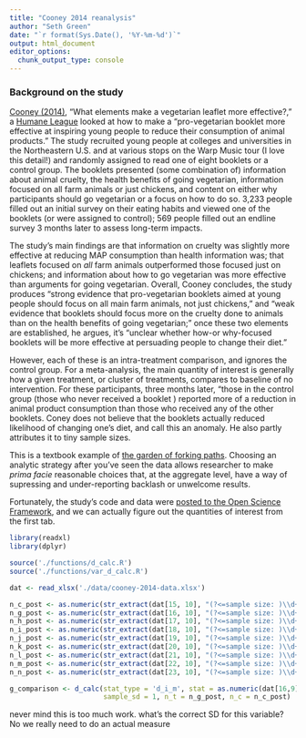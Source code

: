 ```yaml
---
title: "Cooney 2014 reanalysis"
author: "Seth Green"
date: "`r format(Sys.Date(), '%Y-%m-%d')`"
output: html_document
editor_options: 
  chunk_output_type: console
---
```


### Background on the study

[Cooney (2014)](https://osf.io/nwcgf), "What elements make a vegetarian leaflet more effective?," a [Humane League](https://forum.effectivealtruism.org/topics/the-humane-league) looked at how to make a "pro-vegetarian booklet more effective at inspiring young people to reduce their consumption of animal products." The study recruited young people at colleges and universities in the Northeastern U.S. and at various stops on the Warp Music tour (I love this detail!) and randomly assigned to read one of eight booklets or a control group. The booklets presented (some combination of) information about animal cruelty, the health benefits of going vegetarian, information focused on all farm animals or just chickens, and content on either why participants should go vegetarian or a focus on how to do so. 3,233 people filled out an initial survey on their eating habits and viewed one of the booklets (or were assigned to control); 569 people filled out an endline survey 3 months later to assess long-term impacts.

The study's main findings are that information on cruelty was slightly more effective at reducing MAP consumption than health information was; that leaflets focused on _all_ farm animals outperformed those focused just on chickens; and information about how to go vegetarian was more effective than arguments for going vegetarian. Overall, Cooney concludes, the study produces "strong evidence that pro-vegetarian booklets aimed at young people should focus on all main farm animals, not just chickens," and "weak evidence that booklets should focus more on the cruelty done to animals than on the health benefits of going vegetarian;" once these two elements are established, he argues, it's "unclear whether how-or why-focused booklets will be more effective at persuading people to change their diet."

However, each of these is an intra-treatment comparison, and ignores the control group. For a meta-analysis, the main quantity of interest is generally how a given treatment, or cluster of treatments, compares to baseline of no intervention. For these participants, three months later, "those in the control group (those who never received a booklet ) reported more of a reduction in animal product consumption than those who received any of the other booklets. Coney does not believe that the booklets actually reduced likelihood of changing one's diet, and call this an anomaly. He also partly attributes it to tiny sample sizes.

This is a textbook example of  [the garden of forking paths](http://www.stat.columbia.edu/~gelman/research/unpublished/p_hacking.pdf). Choosing an analytic strategy after you've seen the data allows researcher to make _prima facie_ reasonable choices that, at the aggregate level, have a way of supressing and under-reporting backlash or unwelcome results.

Fortunately, the study's code and data were [posted to the Open Science Framework](https://osf.io/rg2ve), and we can actually figure out the quantities of interest from the first tab. 


```r
library(readxl)
library(dplyr)

source('./functions/d_calc.R')
source('./functions/var_d_calc.R')

dat <- read_xlsx('./data/cooney-2014-data.xlsx')

n_c_post <- as.numeric(str_extract(dat[15, 10], "(?<=sample size: )\\d+"))
n_g_post <- as.numeric(str_extract(dat[16, 10], "(?<=sample size: )\\d+"))
n_h_post <- as.numeric(str_extract(dat[17, 10], "(?<=sample size: )\\d+"))
n_i_post <- as.numeric(str_extract(dat[18, 10], "(?<=sample size: )\\d+"))
n_j_post <- as.numeric(str_extract(dat[19, 10], "(?<=sample size: )\\d+"))
n_k_post <- as.numeric(str_extract(dat[20, 10], "(?<=sample size: )\\d+"))
n_l_post <- as.numeric(str_extract(dat[21, 10], "(?<=sample size: )\\d+"))
n_m_post <- as.numeric(str_extract(dat[22, 10], "(?<=sample size: )\\d+"))
n_n_post <- as.numeric(str_extract(dat[23, 10], "(?<=sample size: )\\d+"))

g_comparison <- d_calc(stat_type = 'd_i_m', stat = as.numeric(dat[16,9])- as.numeric(dat[15,9]), 
                       sample_sd = 1, n_t = n_g_post, n_c = n_c_post)


```
never mind this is too much work. what's the correct SD for this variable? No we really need to do an actual measure
